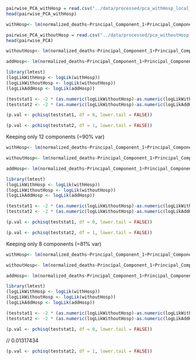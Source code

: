 ```r
pairwise_PCA_withHosp = read.csv("../data/processed/pca_withHosp_local_pairwise_multi_var.csv", header = TRUE)
head(pairwise_PCA_withHosp)
```

```r
withHosp<- lm(normalized_deaths~Principal_Component_1+Principal_Component_2+Principal_Component_3+Principal_Component_4+Principal_Component_5+Principal_Component_6+Principal_Component_7+Principal_Component_8+Principal_Component_9+Principal_Component_10+Principal_Component_11+Principal_Component_12+Principal_Component_13+Principal_Component_14+Principal_Component_15+Principal_Component_16+Principal_Component_17+Principal_Component_18+Principal_Component_19+Principal_Component_20+Principal_Component_21, data=pairwise_PCA_withHosp)
```

```r
pairwise_PCA_withoutHosp = read.csv("../data/processed/pca_withoutHosp_local_pairwise_multi_var.csv", header = TRUE)
head(pairwise_PCA)
```

```r
withoutHosp<- lm(normalized_deaths~Principal_Component_1+Principal_Component_2+Principal_Component_3+Principal_Component_4+Principal_Component_5+Principal_Component_6+Principal_Component_7+Principal_Component_8+Principal_Component_9+Principal_Component_10+Principal_Component_11+Principal_Component_12+Principal_Component_13+Principal_Component_14+Principal_Component_15+Principal_Component_16+Principal_Component_17+Principal_Component_18+Principal_Component_19+Principal_Component_20+Principal_Component_21, data=pairwise_PCA_withoutHosp)
```


```r
addHosp<- lm(normalized_deaths~Principal_Component_1+Principal_Component_2+Principal_Component_3+Principal_Component_4+Principal_Component_5+Principal_Component_6+Principal_Component_7+Principal_Component_8+Principal_Component_9+Principal_Component_10+Principal_Component_11+Principal_Component_12+Principal_Component_13+Principal_Component_14+Principal_Component_15+Principal_Component_16+Principal_Component_17+Principal_Component_18+Principal_Component_19+Principal_Component_20+Principal_Component_21+HospCt, data=pairwise_PCA_withoutHosp)
```

```r
library(lmtest)
(logLikWithHosp <- logLik(withHosp))
(logLikWithoutHosp <- logLik(withoutHosp))
(logLikAddHosp <- logLik(addHosp))

```
```r
(teststat1 <- -2 * (as.numeric(logLikWithoutHosp)-as.numeric(logLikWithHosp)))
(teststat2 <- -2 * (as.numeric(logLikWithoutHosp)-as.numeric(logLikAddHosp)))
```

```r
(p.val <- pchisq(teststat1, df = 0, lower.tail = FALSE))
```

```r
(p.val <- pchisq(teststat2, df = 1, lower.tail = FALSE))
```

Keeping only 12 components (=90% var)


```r
withHosp<- lm(normalized_deaths~Principal_Component_1+Principal_Component_2+Principal_Component_3+Principal_Component_4+Principal_Component_5+Principal_Component_6+Principal_Component_7+Principal_Component_8+Principal_Component_9+Principal_Component_10+Principal_Component_11+Principal_Component_12, data=pairwise_PCA_withHosp)
```

```r
withoutHosp<- lm(normalized_deaths~Principal_Component_1+Principal_Component_2+Principal_Component_3+Principal_Component_4+Principal_Component_5+Principal_Component_6+Principal_Component_7+Principal_Component_8+Principal_Component_9+Principal_Component_10+Principal_Component_11+Principal_Component_12, data=pairwise_PCA_withoutHosp)
```


```r
addHosp<- lm(normalized_deaths~Principal_Component_1+Principal_Component_2+Principal_Component_3+Principal_Component_4+Principal_Component_5+Principal_Component_6+Principal_Component_7+Principal_Component_8+Principal_Component_9+Principal_Component_10+Principal_Component_11+Principal_Component_12+HospCt, data=pairwise_PCA_withoutHosp)
```

```r
library(lmtest)
(logLikWithHosp <- logLik(withHosp))
(logLikWithoutHosp <- logLik(withoutHosp))
(logLikAddHosp <- logLik(addHosp))

```
```r
(teststat1 <- -2 * (as.numeric(logLikWithoutHosp)-as.numeric(logLikWithHosp)))
(teststat2 <- -2 * (as.numeric(logLikWithoutHosp)-as.numeric(logLikAddHosp)))
```

```r
(p.val <- pchisq(teststat1, df = 0, lower.tail = FALSE))
```

```r
(p.val <- pchisq(teststat2, df = 1, lower.tail = FALSE))
```



Keeping only 8 components (=81% var)


```r
withHosp<- lm(normalized_deaths~Principal_Component_1+Principal_Component_2+Principal_Component_3+Principal_Component_4+Principal_Component_5+Principal_Component_6+Principal_Component_7+Principal_Component_8, data=pairwise_PCA_withHosp)
```

```r
withoutHosp<- lm(normalized_deaths~Principal_Component_1+Principal_Component_2+Principal_Component_3+Principal_Component_4+Principal_Component_5+Principal_Component_6+Principal_Component_7+Principal_Component_8, data=pairwise_PCA_withoutHosp)
```


```r
addHosp<- lm(normalized_deaths~Principal_Component_1+Principal_Component_2+Principal_Component_3+Principal_Component_4+Principal_Component_5+Principal_Component_6+Principal_Component_7+Principal_Component_8+HospCt, data=pairwise_PCA_withoutHosp)
```

```r
library(lmtest)
(logLikWithHosp <- logLik(withHosp))
(logLikWithoutHosp <- logLik(withoutHosp))
(logLikAddHosp <- logLik(addHosp))

```
```r
(teststat1 <- -2 * (as.numeric(logLikWithoutHosp)-as.numeric(logLikWithHosp)))
(teststat2 <- -2 * (as.numeric(logLikWithoutHosp)-as.numeric(logLikAddHosp)))
```

```r
(p.val <- pchisq(teststat1, df = 0, lower.tail = FALSE))
```
// 0.01317434
```r
(p.val <- pchisq(teststat2, df = 1, lower.tail = FALSE))
```



